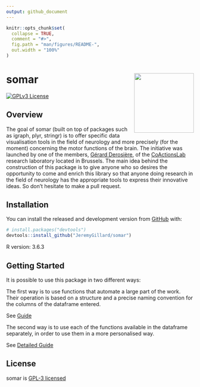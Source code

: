 ```yaml
---
output: github_document
---
```


<!-- README.md is generated from README.Rmd. Please edit that file -->

```r
knitr::opts_chunk$set(
  collapse = TRUE,
  comment = "#>",
  fig.path = "man/figures/README-",
  out.width = "100%"
)
```

# somar <img src="./man/figures/logo.png" align="right" width="160" />

<!-- badges: start -->
<!-- CI badge -->
<!-- Coverage badge -->
<!-- Version/Release badge -->
[![GPLv3 License](https://img.shields.io/badge/License-GPL%20v3-yellow.svg)](https://opensource.org/licenses/)
<!-- badges: end -->

## Overview

The goal of somar (built on top of packages such as igraph, plyr, stringr) is to offer specific data visualisation tools in the field of neurology and more precisely (for the moment) concerning the motor functions of the brain. The initiative was launched by one of the members, <a href="http://coactionslab.com/people/102-top-menu/people/current-members/168-gerard-derosiere" target="_blank">Gérard Derosière</a>, of the <a href="http://coactionslab.com/" target="_blank">CoActionsLab<a/> research laboratory located in Brussels. The main idea behind the construction of this package is to give anyone who so desires the opportunity to come and enrich this library so that anyone doing research in the field of neurology has the appropriate tools to express their innovative ideas. So don't hesitate to make a pull request.

## Installation

You can install the released and development version from [GitHub](https://github.com/) with:

``` r
# install.packages("devtools")
devtools::install_github("JeremyGillard/somar")
```

R version: 3.6.3

## Getting Started

It is possible to use this package in two different ways:

The first way is to use functions that automate a large part of the work. Their operation is based on a structure and a precise naming convention for the columns of the dataframe entered.

See <a href="./vignettes/guide.md">Guide</a>

The second way is to use each of the functions available in the dataframe separately, in order to use them in a more personalised way.

See <a href="./vignettes/detailedguide.html">Detailed Guide</a>

## License

somar is <a href="./LICENSE">GPL-3 licensed</a>
